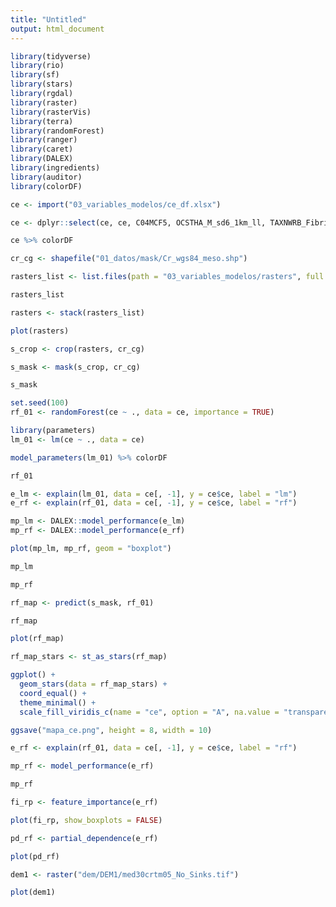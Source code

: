 ```yaml
---
title: "Untitled"
output: html_document
---
```


```r
library(tidyverse)
library(rio)
library(sf)
library(stars)
library(rgdal)
library(raster)
library(rasterVis)
library(terra)
library(randomForest)
library(ranger)
library(caret)
library(DALEX)
library(ingredients)
library(auditor)
library(colorDF)
```


```r
ce <- import("03_variables_modelos/ce_df.xlsx")
```

```r
ce <- dplyr::select(ce, ce, C04MCF5, OCSTHA_M_sd6_1km_ll, TAXNWRB_Fibric.Histosols_1km_ll, M06MOD4, TAXNWRB_Plinthic.Acrisols_1km_ll)
```

```r
ce %>% colorDF
```

```r
cr_cg <- shapefile("01_datos/mask/Cr_wgs84_meso.shp")
```


```r
rasters_list <- list.files(path = "03_variables_modelos/rasters", full.names = TRUE)
```


```r
rasters_list
```

```r
rasters <- stack(rasters_list)
```


```r
plot(rasters)
```

```r
s_crop <- crop(rasters, cr_cg)
```


```r
s_mask <- mask(s_crop, cr_cg)
```

```r
s_mask
```

```r
set.seed(100)
rf_01 <- randomForest(ce ~ ., data = ce, importance = TRUE)
```

```r
library(parameters)
lm_01 <- lm(ce ~ ., data = ce)
```

```r
model_parameters(lm_01) %>% colorDF
```


```r
rf_01
```

```r
e_lm <- explain(lm_01, data = ce[, -1], y = ce$ce, label = "lm")
e_rf <- explain(rf_01, data = ce[, -1], y = ce$ce, label = "rf")
```

```r
mp_lm <- DALEX::model_performance(e_lm)
mp_rf <- DALEX::model_performance(e_rf)
```

```r
plot(mp_lm, mp_rf, geom = "boxplot")
```

```r
mp_lm
```


```r
mp_rf
```


```r
rf_map <- predict(s_mask, rf_01)
```


```r
rf_map
```

```r
plot(rf_map)
```

```r
rf_map_stars <- st_as_stars(rf_map)
```


```r
ggplot() +
  geom_stars(data = rf_map_stars) +
  coord_equal() +
  theme_minimal() +
  scale_fill_viridis_c(name = "ce", option = "A", na.value = "transparent", direction = -1)
```

```r
ggsave("mapa_ce.png", height = 8, width = 10)
```



```r
e_rf <- explain(rf_01, data = ce[, -1], y = ce$ce, label = "rf")
```

```r
mp_rf <- model_performance(e_rf)
```

```r
mp_rf
```

```r
fi_rp <- feature_importance(e_rf)
```

```r
plot(fi_rp, show_boxplots = FALSE)
```

```r
pd_rf <- partial_dependence(e_rf)
```

```r
plot(pd_rf)
```


```r
dem1 <- raster("dem/DEM1/med30crtm05_No_Sinks.tif")
```

```r
plot(dem1)
```









